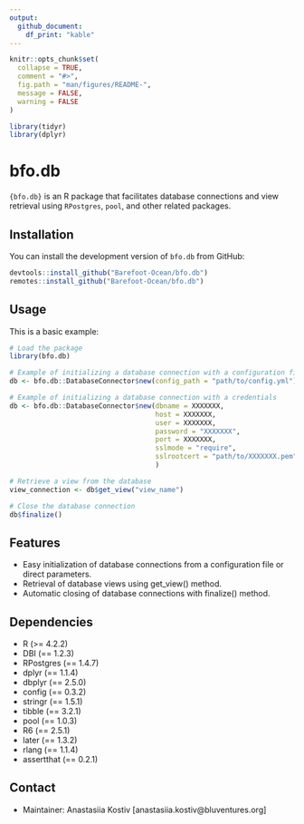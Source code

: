 ```yaml
---
output: 
  github_document:
    df_print: "kable"
---
```


<!-- README.md is generated from README.Rmd. Please edit that file -->

```r
knitr::opts_chunk$set(
  collapse = TRUE,
  comment = "#>",
  fig.path = "man/figures/README-",
  message = FALSE,
  warning = FALSE
)

library(tidyr)
library(dplyr)
```


# bfo.db

<!-- badges: start -->
<!-- badges: end -->

`{bfo.db}` is an R package that facilitates database connections and view retrieval using `RPostgres`, `pool`, and other related packages.


## Installation

You can install the development version of `bfo.db` from GitHub:

``` r
devtools::install_github("Barefoot-Ocean/bfo.db")
remotes::install_github("Barefoot-Ocean/bfo.db")
```

## Usage

This is a basic example:

``` r
# Load the package
library(bfo.db)

# Example of initializing a database connection with a configuration file
db <- bfo.db::DatabaseConnector$new(config_path = "path/to/config.yml")

# Example of initializing a database connection with a credentials
db <- bfo.db::DatabaseConnector$new(dbname = XXXXXXX, 
                                    host = XXXXXXX, 
                                    user = XXXXXXX, 
                                    password = "XXXXXXX", 
                                    port = XXXXXXX, 
                                    sslmode = "require", 
                                    sslrootcert = "path/to/XXXXXXX.pem"
                                    )

# Retrieve a view from the database
view_connection <- db$get_view("view_name")

# Close the database connection
db$finalize()
```

## Features

 - Easy initialization of database connections from a configuration file or direct parameters.
 - Retrieval of database views using get_view() method.
 - Automatic closing of database connections with finalize() method.

## Dependencies 
 - R (>= 4.2.2)
 - DBI (== 1.2.3)
 - RPostgres (== 1.4.7)
 - dplyr (== 1.1.4)
 - dbplyr (== 2.5.0)
 - config (== 0.3.2)
 - stringr (== 1.5.1)
 - tibble (== 3.2.1)
 - pool (== 1.0.3)
 - R6 (== 2.5.1)
 - later (== 1.3.2)
 - rlang (== 1.1.4)
 - assertthat (== 0.2.1)
 
## Contact

 - Maintainer: Anastasiia Kostiv [anastasiia.kostiv@bluventures.org]
